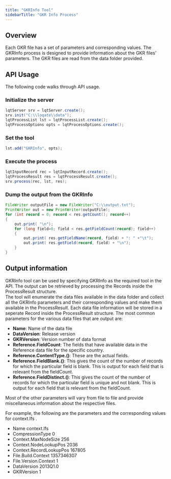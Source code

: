 ```yaml
---
title: "GKRInfo Tool"
sidebarTitle: "GKR Info Process"
---
```


## Overview

Each GKR file has a set of parameters and corresponding values. The GKRInfo process is designed to provide information about the GKR files’ parameters. The GKR files are read from the data folder provided.

## API Usage

The following code walks through API usage.

### Initialize the server

```java
lqtServer srv = lqtServer.create();
srv.init("C:\\loqate\\data");
lqtProcessList lst = lqtProcessList.create();
lqtProcessOptions opts = lqtProcessOptions.create();
```

### Set the tool

```java
lst.add("GKRInfo", opts);
```

### Execute the process

```java
lqtInputRecord rec = lqtInputRecord.create();
lqtProcessResult res = lqtProcessResult.create();
srv.process(rec, lst, res);
```

### Dump the output from the GKRInfo

```java
FileWriter outputFile = new FileWriter("C:\\output.txt");
PrintWriter out = new PrintWriter(outputFile);
for (int record = 0; record < res.getCount(); record++)
{
    out.print( "\n");
    for (long field=0; field < res.getFieldCount(record); field++)
    {
        out.print( res.getFieldName(record, field) + ": " +"\t");
        out.print( res.getField(record, field) + "\n");
    }
}
```

## Output information

GKRInfo tool can be used by specifying GKRInfo as the required tool in the API. The output can be retrieved by processing the Records inside the ProcessResult structure.\
The tool will enumerate the data files available in the data folder and collect all the GKRInfo parameters and their corresponding values and make them available in the ProcessResult. Each data file information will be stored in a seperate Record inside the ProcessResult structure. The most common parameters for the various data files that are output are:

- **Name**: Name of the data file
- **DataVersion**: Release version
- **GKRVersion**: Version number of data format
- **Reference.FieldCount**: The fields that have available data in the Reference data file for the specific country.
- **Reference.ContentType.()**: These are the actual fields.
- **Reference.FieldBlank.()**: This gives the count of the number of records for which the particular field is blank. This is output for each field that is relevant from the fieldCount.
- **Reference.FieldDistinct.()**: This gives the count of the number of records for which the particular field is unique and not blank. This is output for each field that is relevant from the fieldCount.

Most of the other parameters will vary from file to file and provide miscellaneous information about the respective files.

For example, the following are the parameters and the corresponding values for context.lfs .

- Name context.lfs
- CompressionType 0
- Context.MaxNodeSize 256
- Context.NodeLookupPos 2036
- Context.RecordLookupPos 167805
- File.Build.Context 1357346307
- File.Version.Context 1
- DataVersion 2013Q1.0
- GKRVersion 1
